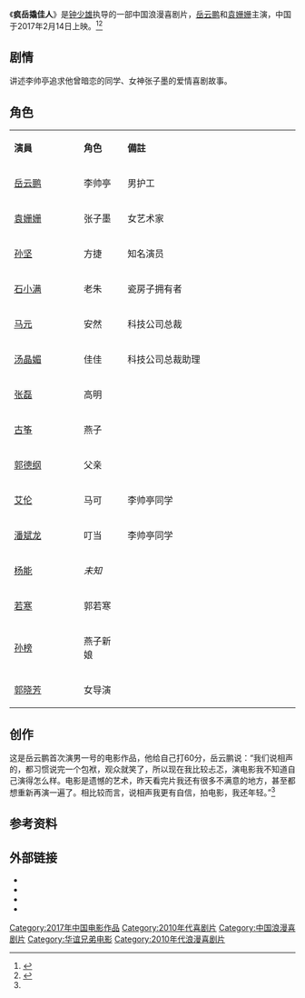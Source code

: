 {{Infobox Film
| name             = 疯岳撬佳人
| original_name    = 
| image            = Revenge for Love.jpg
| caption          = 电影海报
| director         = [[钟少雄|钟少雄]]
| producer         = 
| writer           = 
| starring         = [[岳云鹏|岳云鹏]]<br />[[袁姗姗|袁姗姗]]
| music            = 
| cinematography   = [[黄家辉|黄家辉]]
| editing          = 
| studio           = {{flagicon|CHN}} 北京喜达达影视文化发展有限公司<br /> 浙江自在影业有限公司<br /> 北京京奇非凡影视文化有限公司<br />杭州幕客影视有限公司<br />山东影视制作有限公司   
| distributor      = {{flagicon|CHN}} [[华谊兄弟传媒股份有限公司|华谊兄弟传媒股份有限公司]]<br /> 北京无限自在文化传媒股份有限公司<br /> 华夏电影发行有限责任公司<br />天津猫眼文化传媒有限公司 
| released         = {{flagicon|CHN}} 2017年2月14日
| runtime          = 94 分钟
| country          = {{中國大陸電影產地}}
| language         = [[普通話|普通話]]
| budget           = 
| gross            = 
| preceded_by     = 
| followed_by      =
| cn_name  = 
| tw_name  = 
| hk_name  = 
}}
《'''疯岳撬佳人'''》是[[钟少雄|钟少雄]]执导的一部中国浪漫喜剧片，[[岳云鹏|岳云鹏]]和[[袁姗姗|袁姗姗]]主演，中国于2017年2月14日上映。<ref name="芳心">{{cite web |url=http://news.mtime.com/2017/02/14/1566364.html |language= |title=“蓝瘦香菇哥”助阵岳云鹏俘获芳心 |publisher=Mtime时光网 |date=2017-02-14 |accessdate= |archive-date=2017-02-16 |archive-url=https://web.archive.org/web/20170216054525/http://news.mtime.com/2017/02/14/1566364.html |dead-url=no }}</ref><ref name="首映">{{cite web |url=http://news.mtime.com/2017/02/12/1566289.html |language= |title=《疯岳撬佳人》首映岳云鹏贡献表情包 |publisher=Mtime时光网 |date=2017-02-12 |accessdate= |archive-date=2017-02-16 |archive-url=https://web.archive.org/web/20170216125222/http://news.mtime.com/2017/02/12/1566289.html |dead-url=no }}</ref>

== 剧情 ==
讲述李帅亭追求他曾暗恋的同学、女神张子墨的爱情喜剧故事。

== 角色 ==
{|class="wikitable" width="57%"
|- style="background:cornflowerblue; color:white" align=center
|style="width:2%"|'''演員'''||style="width:1%"|'''角色'''||style="width:6%"|'''備註'''
|-
| [[岳云鹏|岳云鹏]] || 李帅亭 || 男护工
|-
| [[袁姗姗|袁姗姗]] || 张子墨 || 女艺术家
|-
|[[孙坚_(演员)|孙坚]]|| 方捷 || 知名演员
|-
|[[石小满|石小满]]|| 老朱 || 瓷房子拥有者
|-
|[[马元|马元]]||安然|| 科技公司总裁
|-
|[[汤晶媚|汤晶媚]]||佳佳|| 科技公司总裁助理
|-
|[[张磊|张磊]]||高明||
|-
|[[古筝|古筝]]||燕子||
|-
|[[郭德纲|郭德纲]]||父亲||
|-
|[[艾伦|艾伦]]||马可||李帅亭同学
|-
|[[潘斌龙|潘斌龙]]||叮当||李帅亭同学
|-
|[[杨能|杨能]]||''未知''||
|-
|[[若寒|若寒]]||郭若寒||
|-
|[[孙榜|孙榜]]||燕子新娘||
|-
|[[郭晓芳|郭晓芳]]||女导演||
|}

== 创作 ==
这是岳云鹏首次演男一号的电影作品，他给自己打60分，岳云鹏说：“我们说相声的，都习惯说完一个包袱，观众就笑了，所以现在我比较忐忑，演电影我不知道自己演得怎么样。电影是遗憾的艺术，昨天看完片我还有很多不满意的地方，甚至都想重新再演一遍了。相比较而言，说相声我更有自信，拍电影，我还年轻。”<ref name="首映"/>

== 参考资料 ==
{{reflist}}

== 外部链接 ==
*{{mtime|239825|疯岳撬佳人}}
*{{youtube|HInggm-xN9s|《瘋岳撬佳人》}}
*{{douban|26815856}}
*{{imdb title|id=tt6857260}}

{{DEFAULTSORT:FENG}}
[[Category:2017年中国电影作品|Category:2017年中国电影作品]]
[[Category:2010年代喜剧片|Category:2010年代喜剧片]]
[[Category:中国浪漫喜剧片|Category:中国浪漫喜剧片]]
[[Category:华谊兄弟电影|Category:华谊兄弟电影]]
[[Category:2010年代浪漫喜剧片|Category:2010年代浪漫喜剧片]]